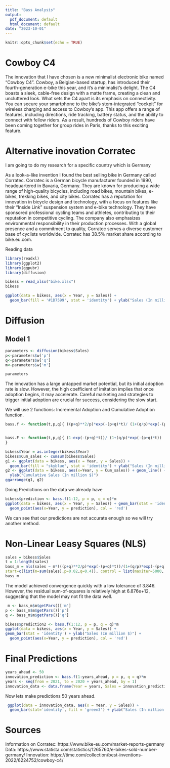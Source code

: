 ```yaml
---
title: "Bass Analysis"
output:
  pdf_document: default
  html_document: default
date: "2023-10-01"
---
```


```r
knitr::opts_chunk$set(echo = TRUE)
```

# Cowboy C4

The innovation that I have chosen is a new minimalist electronic bike named “Cowboy C4”. Cowboy, a Belgian-based startup, has introduced their fourth-generation e-bike this year, and it's a minimalist's delight. The C4 boasts a sleek, cable-free design with a matte frame, creating a clean and uncluttered look. What sets the C4 apart is its emphasis on connectivity. You can secure your smartphone to the bike's stem-integrated "cockpit" for wireless charging and access to Cowboy's app. This app offers a range of features, including directions, ride tracking, battery status, and the ability to connect with fellow riders. As a result, hundreds of Cowboy riders have been coming together for group rides in Paris, thanks to this exciting feature.


# Alternative inovation Corratec

I am going to do my research for a specific country which is Germany

As a look-a-like invention I found the best selling bike in Germany called Corratec. Corratec is a German bicycle manufacturer founded in 1990, headquartered in Bavaria, Germany. They are known for producing a wide range of high-quality bicycles, including road bikes, mountain bikes, e-bikes, trekking bikes, and city bikes. Corratec has a reputation for innovation in bicycle design and technology, with a focus on features like their "Inside Link" suspension system and e-bike technology. They have sponsored professional cycling teams and athletes, contributing to their reputation in competitive cycling. The company also emphasizes environmental responsibility in their production processes. With a global presence and a commitment to quality, Corratec serves a diverse customer base of cyclists worldwide. Corratec has 38.5% market share according to bike.eu.com. 

Reading data

```r
library(readxl)
library(ggplot2)
library(ggpubr)
library(diffusion)

bikess = read_xlsx("bike.xlsx")
bikess
```

```r
ggplot(data = bikess, aes(x = Year, y = Sales)) +
  geom_bar(fill = '#1D7599', stat = 'identity') + ylab("Sales (In million $)")
```



# Diffusion 

## Model 1

```r
parameters <- diffusion(bikess$Sales)
p<-parameters$w['p']
q<-parameters$w['q']
m<-parameters$w['m']
```

```r
parameters
```
The innovation has a large untapped market potential, but its initial adoption rate is slow. However, the high coefficient of imitation implies that once adoption begins, it may accelerate. Careful marketing and strategies to trigger initial adoption are crucial for success, considering the slow start. 

We will use 2 functions: Incremental Adoption and Cumulative Adoption function.

```r
bass.f <- function(t,p,q){ ((p+q)**2/p)*exp(-(p+q)*t)/ (1+(q/p)*exp(-(p+q)*t))**2 }


bass.F <- function(t,p,q){ (1-exp(-(p+q)*t))/ (1+(q/p)*exp(-(p+q)*t))
}
```



```r

bikess$Year = as.integer(bikess$Year)
bikess$Cum_sales <- cumsum(bikess$Sales)
g1 <- ggplot(data = bikess, aes(x = Year, y = Sales)) +
  geom_bar(fill = "skyblue", stat = 'identity') + ylab("Sales (In million $)")
g2 <- ggplot(data = bikess, aes(x=Year, y = Cum_sales)) + geom_line() +
  ylab("Cumulative Sales (In million $)")
ggarrange(g1, g2)
```
Doing Predictions on the data we already have

```r
bikess$prediction <- bass.f(1:12, p = p, q = q)*m
ggplot(data = bikess, aes(x = Year, y = Sales)) + geom_bar(stat = 'identity') +
  geom_point(aes(x=Year, y = prediction), col = 'red')

```
We can see that our predictions are not accurate enough so we will try another method.


# Non-Linear Leasy Squares (NLS)


```r
sales = bikess$Sales
t = 1:length(sales)
bass_m = nls(sales ~ m*(((p+q)**2/p)*exp(-(p+q)*t))/(1+(q/p)*exp(-(p+q)*t))**2,
start=c(list(m=sum(sales),p=0.02,q=0.4)), control = list(maxiter=5000, tol = 8))
bass_m
```
The model achieved convergence quickly with a low tolerance of 3.846. However, the residual sum-of-squares is relatively high at 6.876e+12, suggesting that the model may not fit the data well.

 
```r
 m <- bass_m$m$getPars()['m']
p <- bass_m$m$getPars()['p']
q <- bass_m$m$getPars()['q']
```


```r
bikess$prediction2 <- bass.f(1:12, p = p, q = q)*m
ggplot(data = bikess, aes(x = Year, y = Sales)) +
geom_bar(stat = 'identity') + ylab("Sales (In million $)") +
  geom_point(aes(x=Year, y = prediction), col = 'red')
```



# Final Predictions



```r
years_ahead <- 50
innovation_prediction <- bass.f(1:years_ahead, p = p, q = q)*m
years <- seq(from = 2021, to = 2020 + years_ahead, by = 1)
innovation_data <- data.frame(Year = years, Sales = innovation_prediction)
```
Now lets make predictions 50 years ahead.
```r
 ggplot(data = innovation_data, aes(x = Year, y = Sales)) +
  geom_bar(stat='identity', fill = 'green3') + ylab("Sales (In million $)") 
```



# Sources

Information on Corratec: https://www.bike-eu.com/market-reports-germany
Data: https://www.statista.com/statistics/1265760/e-bikes-sold-number-germany/
Innovation: https://time.com/collection/best-inventions-2022/6224752/cowboy-c4/